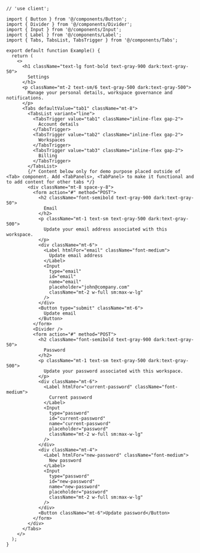 ````tsx
// 'use client';

import { Button } from '@/components/Button';
import { Divider } from '@/components/Divider';
import { Input } from '@/components/Input';
import { Label } from '@/components/Label';
import { Tabs, TabsList, TabsTrigger } from '@/components/Tabs';

export default function Example() {
  return (
    <>
      <h1 className="text-lg font-bold text-gray-900 dark:text-gray-50">
        Settings
      </h1>
      <p className="mt-2 text-sm/6 text-gray-500 dark:text-gray-500">
        Manage your personal details, workspace governance and notifications.
      </p>
      <Tabs defaultValue="tab1" className="mt-8">
        <TabsList variant="line">
          <TabsTrigger value="tab1" className="inline-flex gap-2">
            Account details
          </TabsTrigger>
          <TabsTrigger value="tab2" className="inline-flex gap-2">
            Workspaces
          </TabsTrigger>
          <TabsTrigger value="tab3" className="inline-flex gap-2">
            Billing
          </TabsTrigger>
        </TabsList>
        {/* Content below only for demo purpose placed outside of <Tab> component. Add <TabPanels>, <TabPanel> to make it functional and to add content for other tabs */}
        <div className="mt-8 space-y-8">
          <form action="#" method="POST">
            <h2 className="font-semibold text-gray-900 dark:text-gray-50">
              Email
            </h2>
            <p className="mt-1 text-sm text-gray-500 dark:text-gray-500">
              Update your email address associated with this workspace.
            </p>
            <div className="mt-6">
              <Label htmlFor="email" className="font-medium">
                Update email address
              </Label>
              <Input
                type="email"
                id="email"
                name="email"
                placeholder="john@company.com"
                className="mt-2 w-full sm:max-w-lg"
              />
            </div>
            <Button type="submit" className="mt-6">
              Update email
            </Button>
          </form>
          <Divider />
          <form action="#" method="POST">
            <h2 className="font-semibold text-gray-900 dark:text-gray-50">
              Password
            </h2>
            <p className="mt-1 text-sm text-gray-500 dark:text-gray-500">
              Update your password associated with this workspace.
            </p>
            <div className="mt-6">
              <Label htmlFor="current-password" className="font-medium">
                Current password
              </Label>
              <Input
                type="password"
                id="current-password"
                name="current-password"
                placeholder="password"
                className="mt-2 w-full sm:max-w-lg"
              />
            </div>
            <div className="mt-4">
              <Label htmlFor="new-password" className="font-medium">
                New password
              </Label>
              <Input
                type="password"
                id="new-password"
                name="new-password"
                placeholder="password"
                className="mt-2 w-full sm:max-w-lg"
              />
            </div>
            <Button className="mt-6">Update password</Button>
          </form>
        </div>
      </Tabs>
    </>
  );
}

````